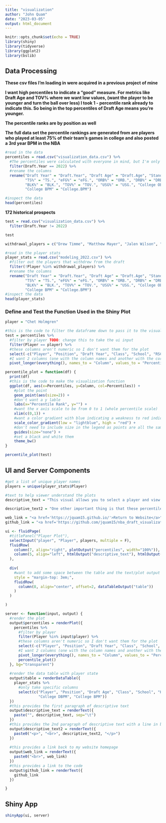 ```yaml
---
title: "visualization"
author: "John Quam"
date: "2023-03-05"
output: html_document
---
```


```r
knitr::opts_chunk$set(echo = TRUE)
library(shiny)
library(tidyverse)
library(ggplot2)
library(bslib)
```

## Data Processing

**These csv files I'm loading in were acquired in a previous project of mine**

**I want high percentiles to indicate a "good" measure. For metrics like Draft Age and TOV% where we want low values, (want the player to be younger and turn the ball over less) I took 1 - percentile rank already to indicate this. So being in the top percentiles of Draft Age means you're younger.**

**The percentile ranks are by position as well**

**The full data set the percentile rankings are generated from are players who played at least 75% of their team's games in college and also posted a 3rd year BPM in the NBA**

```r
#read in the data
percentiles = read.csv("visualization_data.csv") %>%
  #The percentiles were calculated with everyone in mind, but I'm only interested in visualizing this years draft class so I'm filtering
  filter(Draft.Year == 2022) %>%
  #rename the columns
  rename("Draft Year" = "Draft.Year", "Draft Age" = "Draft.Age", "Standing Reach" = "Standing.Reach", "RSCI Ranking" = "RSCI.Ranking",
         "TS%" = "TS.", "eFG%" = "eFG.", "ORB%" = "ORB.", "DRB%" = "DRB.", "TRB%" = "TRB.", "AST%" = "AST.", "STL%" = "STL.", 
         "BLK%" = "BLK.", "TOV%" = "TOV.", "USG%" = "USG.", "College OBPM" = "College.OBPM", "College DBPM" = "College.DBPM",
         "College BPM" = "College.BPM")

#inspect the data 
head(percentiles)
```

**172 historical prospects**

```r
test = read.csv("visualization_data.csv") %>%
  filter(Draft.Year != 2022)

test
```



```r
withdrawal_players = c("Drew Timme", "Matthew Mayer", "Jalen Wilson", "Julian Strawther", "Terquavion Smith", "Harrison Ingram")

#read in the player stats
player_stats = read.csv("modeling_2022.csv") %>%
  #filter out the players that withdrew from the draft
  filter(!Player %in% withdrawal_players) %>%
  #rename the columns
  rename("Draft Year" = "Draft.Year", "Draft Age" = "Draft.Age", "Standing Reach" = "Standing.Reach", "RSCI Ranking" = "RSCI.Ranking",
         "TS%" = "TS.", "eFG%" = "eFG.", "ORB%" = "ORB.", "DRB%" = "DRB.", "TRB%" = "TRB.", "AST%" = "AST.", "STL%" = "STL.", 
         "BLK%" = "BLK.", "TOV%" = "TOV.", "USG%" = "USG.", "College OBPM" = "College.OBPM", "College DBPM" = "College.DBPM",
         "College BPM" = "College.BPM")
#inspect the data
head(player_stats)
```


### Define and Test the Function Used in the Shiny Plot

```r
player = "Chet Holmgren"

#this is the code to filter the dataframe down to pass it to the visualization function
test = percentiles %>%
  #filter by player TODO: change this to take the ui input
  filter(Player == player) %>%
  #these columns aren't numeric so I don't want them for the plot
  select(-c("Player", "Position", "Draft Year", "Class", "School", "RSCI Ranking")) %>%
  #I want 2 columns (one with the column names and another with the corresponding percentiles) as opposed to 1 row with 19 columns
  pivot_longer(everything(), names_to = "Column", values_to = "Percentiles")

percentile_plot = function(df) { 
  print(df)
  #this is the code to make the visualization function
  ggplot(df, aes(x=Percentiles, y=Column, col=Percentiles)) +
    #plot the point
    geom_point(aes(size=2)) +
    #don't want a y lable
    labs(x="Percentile Rank", y="") +
    #want the x axis scale to be from 0 to 1 (whole percentile scale)
    xlim(c(0,1)) +
    #want a color gradient with blue indicating a weakness to red indicating a strength
    scale_color_gradient(low = "lightblue", high = "red") +
    #don't need to include size in the legend as points are all the same size (just wanted them bigger)
    guides(size="none") +
    #set a black and white them 
    theme_bw() 
}

percentile_plot(test)

```



## UI and Server Components

```r
#get a list of unique player names
players = unique(player_stats$Player)

#text to help viewer understand the plots
descriptive_text = "This visual allows you to select a player and view what percentile rank they are in each category relative to my full NBA draft dataset going back to the 2010-11 season (the first year BPM was calculated for college basketball). This data set does not include players if they were in college during the 2019-20 and 2020-21 seasons as these players have not played long enough to post a third year NBA BPM. The goal is to compare the current year's draft prospects to past draft prospects that stuck for at least 3 years in the NBA as well as one another. In conclusion, the percentile ranks were calculated with respect to (1) the 172 college prospects that played at least 75% of their team's games in any season from 2010-11 to 2018-19 and also posted a 3rd year BPM (2) other players in the current class. Obviously, this is not perfect data, but acquiring prospect data on the number of categories I did is tricky to say the least. These plots should serve to give a general idea of a current prospect's strengths and weaknesses compared to past prospects that stuck for at least a few years in the NBA."

descriptive_text2 = "One other important thing is that these percentiles are calculated by position. It would be unfair to compare the height of a PG to that of a C, so these percentiles are based on the player's position as well. Another thing to note is that high percentile rankings represent a strength in all cases in the visual. For the two columns Draft Age and TOV%, the desirable values are lower (younger and turn the ball over less). For these cases, I took 1 - percentile rank to ensure that high percentiles in these categories reflected a strength. So, in a mathematical sense, being in the 100th percentile of Draft Age means you are the oldest prospect; however, in my visual, being in the 100th percentile of Draft Age actually means you are the youngest prospect. If a player played multiple years in college, their stats in the dataset are a weighted average of all their college years with more weight being put on the most recent years."

web_link = "<a href='https://jquam15.github.io/'>Return to Website</a>"
github_link = "<a href='https://github.com/jquam15/nba_draft_visualization'>Check Out the Code on MyGithub</a>"

ui <- fluidPage(
  #titlePanel("Player Plot"),
  selectInput("player", "Player", players, multiple = F),
  fluidRow(
    column(7, align="right", plotOutput("percentiles", width="100%")),
    column(5, align="left", htmlOutput("descriptive_text"), htmlOutput("descriptive_text2"), htmlOutput("web_link"), htmlOutput("github_link"))
  ),
  
  div(
    #want to add some space between the table and the text/plot output
    style = "margin-top: 3em;",
    fluidRow(
      column(8, align="center", offset=2, dataTableOutput("table"))
    )
  )

)

server <- function(input, output) {
  #render the plot
  output$percentiles = renderPlot({
    percentiles %>%
      #filter by player 
      filter(Player %in% input$player) %>%
      #these columns aren't numeric so I don't want them for the plot
      select(-c("Player", "Position", "Draft Year", "Class", "School", "RSCI Ranking")) %>%
      #I want 2 columns (one with the column names and another with the corresponding percentiles) as opposed to 1 row with 19 columns
      pivot_longer(everything(), names_to = "Column", values_to = "Percentiles") %>%
      percentile_plot() 
  }, bg="transparent")
  
  #render the data table with player state
  output$table = renderDataTable({
    player_stats %>%
      #only take specific columns
      select(c("Player", "Position", "Draft Age", "Class", "School", "Height", "Weight", "RSCI Ranking", "College OBPM", 
               "College DBPM", "College BPM"))
  })
  #this provides the first paragraph of descriptive text
  output$descriptive_text = renderText({
    paste("", descriptive_text, sep="\t")
  })
  #this provides the 2nd paragraph of descriptive text with a line in between this and the 1st paragraph
  output$descriptive_text2 = renderText({
    paste0("<p>", "<br>", descriptive_text2, "</p>")
  })
  
  #this provides a link back to my website homepage
  output$web_link = renderText({
    paste0("<br>", web_link)
  })
  #this provides a link to the code
  output$github_link = renderText({
    github_link
  })

}
```


## Shiny App

```r
shinyApp(ui, server)
```










